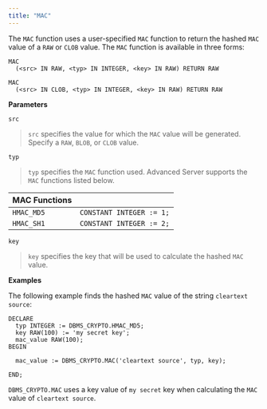 ```yaml
---
title: "MAC"
---
```


The `MAC` function uses a user-specified `MAC` function to return the hashed `MAC` value of a `RAW` or `CLOB` value. The `MAC` function is available in three forms:

``` text
MAC
  (<src> IN RAW, <typ> IN INTEGER, <key> IN RAW) RETURN RAW

MAC
  (<src> IN CLOB, <typ> IN INTEGER, <key> IN RAW) RETURN RAW
```

**Parameters**

`src`

> `src` specifies the value for which the `MAC` value will be generated. Specify a `RAW`, `BLOB`, or `CLOB` value.

`typ`

> `typ` specifies the `MAC` function used. Advanced Server supports the `MAC` functions listed below.

| **MAC Functions** |                          |
|-------------------|--------------------------|
| `HMAC_MD5`        | `CONSTANT INTEGER := 1;` |
| `HMAC_SH1`        | `CONSTANT INTEGER := 2;` |

`key`

> `key` specifies the key that will be used to calculate the hashed `MAC` value.

**Examples**

The following example finds the hashed `MAC` value of the string `cleartext source`:

``` text
DECLARE
  typ INTEGER := DBMS_CRYPTO.HMAC_MD5;
  key RAW(100) := 'my secret key';
  mac_value RAW(100);
BEGIN

  mac_value := DBMS_CRYPTO.MAC('cleartext source', typ, key);

END;
```

`DBMS_CRYPTO.MAC` uses a key value of `my secret` key when calculating the `MAC` value of `cleartext source`.
